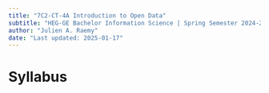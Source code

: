 ---
title: "7C2-CT-4A Introduction to Open Data"
subtitle: "HEG-GE Bachelor Information Science | Spring Semester 2024-2025"
author: "Julien A. Raemy"
date: "Last updated: 2025-01-17"
---

# Syllabus